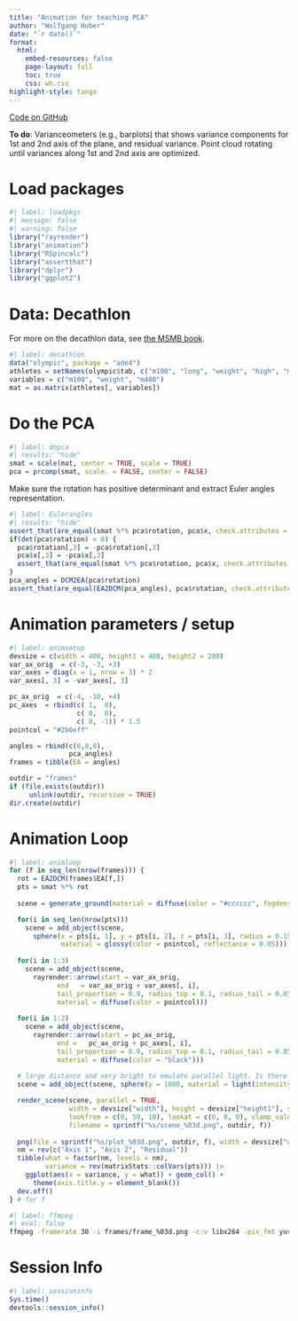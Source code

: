 ```yaml
---
title: "Animation for teaching PCA"
author: "Wolfgang Huber"
date: "`r date()`"
format:
  html:
    embed-resources: false
    page-layout: full
    toc: true
    css: wh.css
highlight-style: tango
---
```


<!-- {{< video pca-animation.mp4 >}} -->

[Code on GitHub](https://github.com/wolfganghuber/PCA-3D-anim)

**To do**:
Varianceometers (e.g., barplots) that shows variance components for 1st and 2nd axis of the plane, and residual variance. Point cloud rotating until variances along 1st and 2nd axis are optimized.

# Load packages

```r
#| label: loadpkgs
#| message: false
#| warning: false
library("rayrender")
library("animation")
library("RSpincalc")
library("assertthat")
library("dplyr")
library("ggplot2")
```

# Data: Decathlon

For more on the decathlon data, see [the MSMB book](https://www.huber.embl.de/msmb/07-chap.html#what-are-the-data-matrices-and-their-motivation).

```r
#| label: decathlon
data("olympic", package = "ade4")
athletes = setNames(olympic$tab, c("m100", "long", "weight", "high", "m400", "m110", "disc", "pole", "javel", "m1500"))
variables = c("m100", "weight", "m400")
mat = as.matrix(athletes[, variables])
```

# Do the PCA

```r
#| label: dopca
#| results: "hide"
smat = scale(mat, center = TRUE, scale = TRUE)
pca = prcomp(smat, scale. = FALSE, center = FALSE)
```
Make sure the rotation has positive determinant and extract Euler angles representation.
```r
#| label: Eulerangles
#| results: "hide"
assert_that(are_equal(smat %*% pca$rotation, pca$x, check.attributes = FALSE))
if(det(pca$rotation) < 0) {
  pca$rotation[,3] = -pca$rotation[,3] 
  pca$x[,3] = -pca$x[,3]
  assert_that(are_equal(smat %*% pca$rotation, pca$x, check.attributes = FALSE))
}
pca_angles = DCM2EA(pca$rotation)
assert_that(are_equal(EA2DCM(pca_angles), pca$rotation, check.attributes = FALSE))
```

# Animation parameters / setup

```r
#| label: animsetup
devsize = c(width = 400, height1 = 400, height2 = 200)
var_ax_orig  = c(-3, -3, +3)
var_axes = diag(x = 1, nrow = 3) * 2
var_axes[, 3] = -var_axes[, 3]

pc_ax_orig  = c(-4, -10, +4)
pc_axes  = rbind(c( 1,  0),
                 c( 0,  0),
                 c( 0, -1)) * 1.5
pointcol = "#2b6eff"

angles = rbind(c(0,0,0),
               pca_angles)
frames = tibble(EA = angles)

outdir = "frames"
if (file.exists(outdir))
     unlink(outdir, recursive = TRUE)
dir.create(outdir)
```

# Animation Loop

```r
#| label: animloop
for (f in seq_len(nrow(frames))) {
  rot = EA2DCM(frames$EA[f,])
  pts = smat %*% rot
  
  scene = generate_ground(material = diffuse(color = "#cccccc", fogdensity = 0, sigma = 0), depth = -10)

  for(i in seq_len(nrow(pts))) 
    scene = add_object(scene, 
      sphere(x = pts[i, 1], y = pts[i, 2], z = pts[i, 3], radius = 0.15,
             material = glossy(color = pointcol, reflectance = 0.05)))
  
  for(i in 1:3) 
    scene = add_object(scene, 
      rayrender::arrow(start = var_ax_orig, 
            end   = var_ax_orig + var_axes[, i], 
            tail_proportion = 0.9, radius_top = 0.1, radius_tail = 0.05,
            material = diffuse(color = pointcol))) 
  
  for(i in 1:2)
    scene = add_object(scene, 
      rayrender::arrow(start = pc_ax_orig, 
            end =   pc_ax_orig + pc_axes[, i], 
            tail_proportion = 0.9, radius_top = 0.1, radius_tail = 0.05,
            material = diffuse(color = "black")))
  
  # large distance and very bright to emulate parallel light. Is there a more elegant light source?
  scene = add_object(scene, sphere(y = 1000, material = light(intensity = 500000)))

  render_scene(scene, parallel = TRUE, 
               width = devsize["width"], height = devsize["height1"], samples = 128,
               lookfrom = c(0, 50, 10), lookat = c(0, 0, 0), clamp_value = 8,
               filename = sprintf("%s/scene_%03d.png", outdir, f))
  
  png(file = sprintf("%s/plot_%03d.png", outdir, f), width = devsize["width"], height = devsize["height2"])
  nm = rev(c("Axis 1", "Axis 2", "Residual"))
  tibble(what = factor(nm, levels = nm),
         variance = rev(matrixStats::colVars(pts))) |>
    ggplot(aes(x = variance, y = what)) + geom_col() + 
      theme(axis.title.y = element_blank())  
  dev.off()
} # for f
```

```sh
#| label: ffmpeg
#| eval: false
ffmpeg -framerate 30 -i frames/frame_%03d.png -c:v libx264 -pix_fmt yuv420p animation.mp4
```

# Session Info

```r
#| label: sessioninfo
Sys.time()
devtools::session_info()
```



